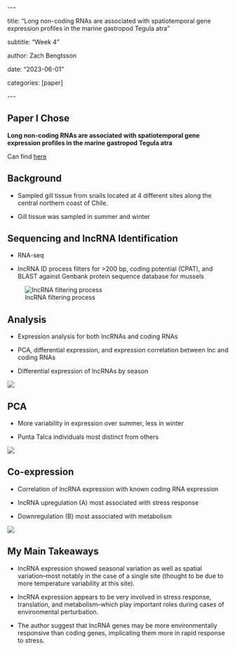 \-\--

title: "Long non-coding RNAs are associated with spatiotemporal gene expression profiles in the marine gastropod Tegula atra"

subtitle: "Week 4"

author: Zach Bengtsson

date: "2023-06-01"

categories: \[paper\]

\-\--

## Paper I Chose

**Long non-coding RNAs are associated with spatiotemporal gene expression profiles in the marine gastropod Tegula atra**

Can find [here](https://drive.google.com/file/d/1AqA_q5QB2X-vTqq1NhJT42Ss30Di9guF/view?usp=share_link)

## Background

-   Sampled gill tissue from snails located at 4 different sites along the central northern coast of Chile. 

-   Gill tissue was sampled in summer and winter

## Sequencing and lncRNA Identification

-   RNA-seq

-   lncRNA ID process filters for \>200 bp, coding potential (CPAT), and BLAST against Genbank protein sequence database for mussels

![lncRNA filtering process](lncRNA-filtering.png)

## Analysis

-   Expression analysis for both lncRNAs and coding RNAs

-   PCA, differential expression, and expression correlation between lnc and coding RNAs

-   Differential expression of lncRNAs by season

![](diff-lnc-expression.png)

## PCA

-   More variability in expression over summer, less in winter

-   Punta Talca individuals most distinct from others

![](PCA.png)

## Co-expression

-   Correlation of lncRNA expression with known coding RNA expression

-   lncRNA upregulation (A) most associated with stress response

-   Downregulation (B) most associated with metabolism

![](Co-exp.png)

## My Main Takeaways

-   lncRNA expression showed seasonal variation as well as spatial variation--most notably in the case of a single site (thought to be due to more temperature variability at this site).

-   lncRNA expression appears to be very involved in stress response, translation, and metabolism--which play important roles during cases of environmental perturbation.

-   The author suggest that lncRNA genes may be more environmentally responsive than coding genes, implicating them more in rapid response to stress.  
